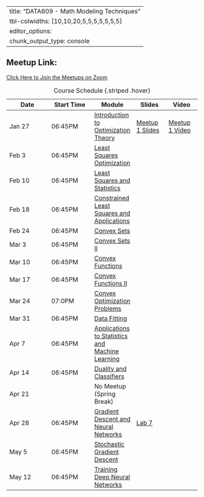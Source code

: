 --
title: "DATA609 - Math Modeling Techniques"
tbl-colwidths: [10,10,20,5,5,5,5,5,5,5]
editor_options: 
  chunk_output_type: console
---

## Meetup Link:

[Click Here to Join the Meetups on Zoom](https://us02web.zoom.us/j/81858708616?pwd=eE9ZGJFco9iicq3BsmANIfWUVLwy0x.1#success)



| Date  | Start Time  | Module    | Slides |  Video  | Main Deliverables |
|--------|--------|------|------|------|
| Jan 27 | 06:45PM | [Introduction to Optimization Theory](../modules/module1) | [Meetup 1 Slides](../meetups/Meetup-1/meetup-1.qmd)  | [Meetup 1 Video](https://youtu.be/Kt3OniP-p1M)  |    |
| Feb 3 | 06:45PM | [Least Squares Optimization](../modules/module2) |    |   | 	[Lab 1](../assignments/labs/Lab1)   |
| Feb 10 | 06:45PM | [Least Squares and Statistics](../modules/module3) |  |  |   |
| Feb 18 | 06:45PM | [Constrained Least Squares and Applications ](../modules/module4) |   |  | [Lab 2](../assignments/labs/Lab2)  |
| Feb 24 | 06:45PM | [Convex Sets](../modules/module5) |  |   |    |
| Mar 3 | 06:45PM | [Convex Sets II ](../modules/module6) |  |   | [Lab 3](../assignments/labs/Lab3.qmd)  |
| Mar 10 | 06:45PM | [Convex Functions](../modules/module7) |  |   |   |
| Mar 17 | 06:45PM | [Convex Functions II](../modules/module8) |  |   | [Lab 4](../assignments/labs/Lab4.qmd)  |
| Mar 24 | 07:0PM | [Convex Optimization Problems](../modules/module9) |  |  |    |
| Mar 31 | 06:45PM | [Data Fitting](../modules/module10) | |  | [Lab 5](../assignments/labs/Lab5.qmd) |
| Apr 7 | 06:45PM | [Applications to Statistics and Machine Learning](../modules/module11) |  |  |   |
| Apr 14 | 06:45PM | [Duality and Classifiers](../modules/module12) |  |  | [Lab 6](../assignments/labs/Lab6)   |
| Apr 21 | | No Meetup (Spring Break) |   |   |   |
| Apr 28 | 06:45PM        | [Gradient Descent and Neural Networks](../modules/module13) | [Lab 7](../assignments/labs/Lab7)  | | |
| May 5  | 06:45PM | [Stochastic Gradient Descent](../modules/module14) |   |    |   |
| May 12  | 06:45PM | [Training Deep Neural Networks](../modules/module15)  | | | [Lab 8](../assignments/Lab8) [Final project](../assignments/project.qmd)  | 

: Course Schedule {.striped .hover}


